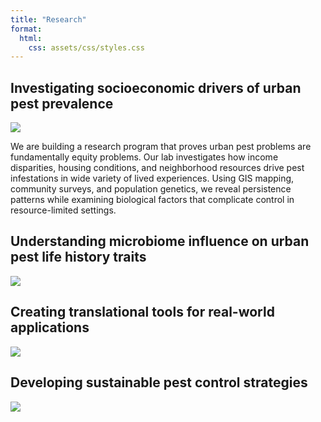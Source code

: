 ```yaml
---
title: "Research"
format:
  html:
    css: assets/css/styles.css
---
```


## Investigating socioeconomic drivers of urban pest prevalence
![](assets/images/lab-logo.png)

We are building a research program that proves urban pest problems are fundamentally equity problems. Our lab investigates how income disparities, housing conditions, and neighborhood resources drive pest infestations in wide variety of lived experiences. Using GIS mapping, community surveys, and population genetics, we reveal persistence patterns while examining biological factors that complicate control in resource-limited settings.

## Understanding microbiome influence on urban pest life history traits
![](assets/images/microbe.png)

## Creating translational tools for real-world applications
![](assets/images/Translational.png)


## Developing sustainable pest control strategies
![](assets/images/bed_bug_ct.png)